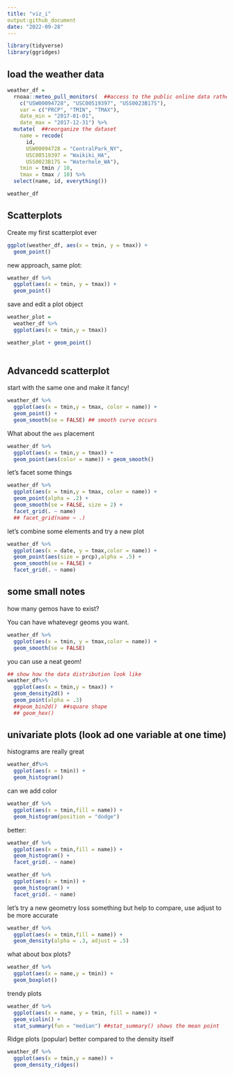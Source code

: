 ```yaml
---
title: "viz_i"
output:github_document
date: "2022-09-28"
---
```


```r
library(tidyverse)
library(ggridges)
```
## load the weather data

```r
weather_df = 
  rnoaa::meteo_pull_monitors(  ##access to the public online data rather than read a file
    c("USW00094728", "USC00519397", "USS0023B17S"),
    var = c("PRCP", "TMIN", "TMAX"), 
    date_min = "2017-01-01",
    date_max = "2017-12-31") %>%
  mutate(  ##reorganize the dataset
    name = recode(
      id, 
      USW00094728 = "CentralPark_NY", 
      USC00519397 = "Waikiki_HA",
      USS0023B17S = "Waterhole_WA"),
    tmin = tmin / 10,
    tmax = tmax / 10) %>%
  select(name, id, everything())

weather_df
```

## Scatterplots
Create my first scatterplot ever

```r
ggplot(weather_df, aes(x = tmin, y = tmax)) + 
  geom_point()

```

new approach, same plot:

```r
weather_df %>%
  ggplot(aes(x = tmin, y = tmax)) +
  geom_point()
```
save and edit a plot object

```r
weather_plot =
  weather_df %>%
  ggplot(aes(x = tmin,y = tmax))

weather_plot + geom_point()
  
```

## Advancedd scatterplot

start with the same one and make it fancy!

```r
weather_df %>%
  ggplot(aes(x = tmin,y = tmax, color = name)) + 
  geom_point() + 
  geom_smooth(se = FALSE) ## smooth curve occurs
```

What about the `aes` placement
```r
weather_df %>%
  ggplot(aes(x = tmin,y = tmax)) + 
  geom_point(aes(color = name)) + geom_smooth()
```

let's facet some things

```r
weather_df %>%
  ggplot(aes(x = tmin,y = tmax, color = name)) + 
  geom_point(alpha = .2) + 
  geom_smooth(se = FALSE, size = 2) +
  facet_grid(. ~ name)
  ## facet_grid(name ~ .)
```

let's combine some elements and try a new plot

```r
weather_df %>%
  ggplot(aes(x = date, y = tmax,color = name)) +
  geom_point(aes(size = prcp),alpha = .5) + 
  geom_smooth(se = FALSE) +
  facet_grid(. ~ name)
```

##  some small notes

how many gemos have to exist?

You can have whatevegr geoms you want.

```r
weather_df %>%
  ggplot(aes(x = tmin, y = tmax,color = name)) +
  geom_smooth(se = FALSE)
```

you can use a neat geom!

```r
## show how the data distribution look like
weather_df%>%
  ggplot(aes(x = tmin,y = tmax)) +
  geom_density2d() +
  geom_point(alpha = .3)
  ##geom_bin2d()  ##square shape
  ## geom_hex()
```


## univariate plots (look ad one variable at one time)

histograms are really great

```r
weather_df%>%
  ggplot(aes(x = tmin)) +
  geom_histogram()
```

can we add color 

```r
weather_df %>%
  ggplot(aes(x = tmin,fill = name)) +
  geom_histogram(position = "dodge")
```

better: 

```r
weather_df %>%
  ggplot(aes(x = tmin,fill = name)) +
  geom_histogram() +
  facet_grid(. ~ name)
```
```r
weather_df %>%
  ggplot(aes(x = tmin)) +
  geom_histogram() +
  facet_grid(. ~ name)
```

let's try a new geometry
loss something but help to compare, use adjust to be more accurate
```r
weather_df %>%
  ggplot(aes(x = tmin,fill = name)) +
  geom_density(alpha = .3, adjust = .5)
```

what about box plots?

```r
weather_df %>%
  ggplot(aes(x = name,y = tmin)) +
  geom_boxplot()
```


trendy plots

```r
weather_df %>%
  ggplot(aes(x = name, y = tmin, fill = name)) +
  geom_violin() +
  stat_summary(fun = "median") ##stat_summary() shows the mean point
```

Ridge plots (popular)
better compared to the density itself
```r
weather_df %>%
  ggplot(aes(x = tmin,y = name)) +
  geom_density_ridges()
```



 




